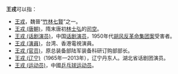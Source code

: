 '''王戎'''可以指：
*[[王戎|王戎]]，魏晉“[[竹林七賢|竹林七賢]]”之一。
*[[王戎_(唐朝)|王戎 (唐朝)]]，隋末唐初[[林士弘|林士弘]]的[[司空|司空]]。
*[[王戎_(话剧演员)|王戎 (话剧演员)]]，中国[[话剧|话剧]][[演员|演员]]，1950年代[[胡风反革命集团案|胡风反革命集团案]]受害者。
*[[王戎_(演員)|王戎 (演員)]]，台湾、香港電視演員。
*[[王戎_(官员)|王戎 (官员)]]，原总装备部陆军装备科研订购部部长。
*[[王戎_(辽宁)|王戎 (辽宁)]]（1965年—2013年），辽宁丹东人。湖北省话剧团演员。
*[[王戎_(运动员)|王戎 (运动员)]]，中國[[乒乓球|乒乓球]][[运动员|运动员]]。

{{消歧义|R戎|cat=二字王姓人名消歧义}}